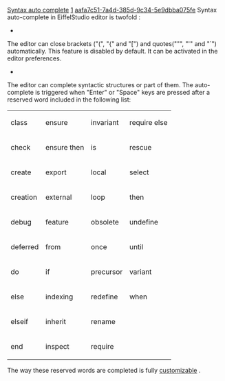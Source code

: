 [[Property:title|Syntax auto complete]]
[[Property:weight|1]]
[[Property:uuid|aafa7c51-7a4d-385d-9c34-5e9dbba075fe]]
Syntax auto-complete in EiffelStudio editor is twofold :
*  
The editor can close brackets ("(", "{" and "[") and quotes(""", "'" and "`") automatically. This feature is disabled by default. It can be activated in the editor preferences.

*  
The editor can complete syntactic structures or part of them. The auto-complete is triggered when "Enter" or "Space" keys are pressed after a reserved word included in the following list:
{| 
|- 
| class
| ensure
| invariant
| require else
|- 
| check
| ensure then
| is
| rescue
|- 
| create
| export
| local
| select
|- 
| creation
| external
| loop
| then
|- 
| debug
| feature
| obsolete
| undefine
|- 
| deferred
| from
| once
| until
|- 
| do
| if
| precursor
| variant
|- 
| else
| indexing
| redefine
| when
|- 
| elseif
| inherit
| rename
|- 
| end
| inspect
| require
|}

The way these reserved words are completed is fully [[Syntax automatic completion preferences|customizable]] . 


{{seealso| '''See Also''' <br/>
To see how the editor completes by default and how it can be changed, please read the following pages: [[Syntax automatic completion preferences|Syntax auto-complete preferences]]  <br/>
}}




